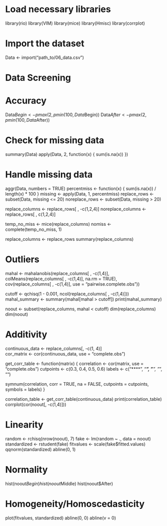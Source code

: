 # Load necessary libraries
library(rio)
library(VIM)
library(mice)
library(Hmisc)
library(corrplot)

# Import the dataset
Data <- import("path_to/06_data.csv")

# Data Screening
# Accuracy
Data$Begin <- pmax(2, pmin(100, Data$Begin))
Data$After <- pmax(2, pmin(100, Data$After))

# Check for missing data
summary(Data)
apply(Data, 2, function(x) { sum(is.na(x)) })

# Handle missing data
aggr(Data, numbers = TRUE)
percentmiss <- function(x) { sum(is.na(x)) / length(x) * 100 }
missing <- apply(Data, 1, percentmiss)
replace_rows <- subset(Data, missing <= 20)
noreplace_rows <- subset(Data, missing > 20)

replace_columns <- replace_rows[ , -c(1,2,4)]
noreplace_columns <- replace_rows[ , c(1,2,4)]

temp_no_miss <- mice(replace_columns)
nomiss <- complete(temp_no_miss, 1)

replace_columns <- replace_rows
summary(replace_columns)

# Outliers
mahal <- mahalanobis(replace_columns[ , -c(1,4)],
                    colMeans(replace_columns[ , -c(1,4)], na.rm = TRUE),
                    cov(replace_columns[ , -c(1,4)], use = "pairwise.complete.obs"))

cutoff <- qchisq(1 - 0.001, ncol(replace_columns[ , -c(1,4)]))
mahal_summary <- summary(mahal[mahal > cutoff])
print(mahal_summary)

noout <- subset(replace_columns, mahal < cutoff)
dim(replace_columns)
dim(noout)

# Additivity
continuous_data <- replace_columns[, -c(1, 4)]  
cor_matrix <- cor(continuous_data, use = "complete.obs")

get_corr_table <- function(matrix) {
  correlation <- cor(matrix, use = "complete.obs")
  cutpoints <- c(0.3, 0.4, 0.5, 0.6)
  labels <- c("****", "***", "**", "*", "")
  
  symnum(correlation, corr = TRUE, na = FALSE, cutpoints = cutpoints, symbols = labels)
}

correlation_table <- get_corr_table(continuous_data)
print(correlation_table)
corrplot(cor(noout[, -c(1,4)]))

# Linearity
random <- rchisq(nrow(noout), 7)
fake <- lm(random ~ ., data = noout)
standardized <- rstudent(fake)
fitvalues <- scale(fake$fitted.values)
qqnorm(standardized)
abline(0, 1)

# Normality
hist(noout$Begin)
hist(noout$Middle)
hist(noout$After)

# Homogeneity/Homoscedasticity
plot(fitvalues, standardized)
abline(0, 0)
abline(v = 0)
